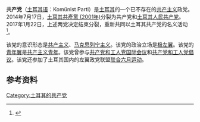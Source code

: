 {{expand|time=2015-01-10T09:26:25+00:00}}
{{otheruses|other=其它也以“土耳其共产党”命名的政党|土耳其共产党 (消歧义)}}
{{共产党}}
'''共产党'''（[[土耳其语|土耳其语]]：Komünist Parti）是[[土耳其|土耳其]]的一个已不存在的[[共产主义|共产主义]]政党。2014年7月17日，[[土耳其共產黨_(2001年)|土耳其共產黨 (2001年)]]分裂为共产党和[[土耳其人民共产党|土耳其人民共产党]]。2017年1月22日，上述两党决定结束分裂，重新共同以土耳其共产党的名义活动<ref>{{Cite web |url=http://haber.sol.org.tr/toplum/tkp-yoluna-devam-ediyor-183152 |title=TKP yoluna devam ediyor |accessdate=2017-07-24 |archive-date=2017-02-02 |archive-url=https://web.archive.org/web/20170202004742/http://haber.sol.org.tr/toplum/tkp-yoluna-devam-ediyor-183152 |dead-url=yes }}</ref>。

该党的意识形态是[[共产主义|共产主义]]、[[马克思列宁主义|马克思列宁主义]]。该党的政治立场是[[极左翼|极左翼]]。该党的[[青年翼|青年翼]]是[[共产主义青年|共产主义青年]]。该党曾参与[[共产党和工人党国际会议|共产党和工人党国际会议]]和[[共产党和工人党倡议|共产党和工人党倡议]]。该党还参加了土耳其国内的左翼政党联盟[[联合六月运动|联合六月运动]]。

==参考资料==
{{reflist}}
[[Category:土耳其的共产党|Category:土耳其的共产党]]